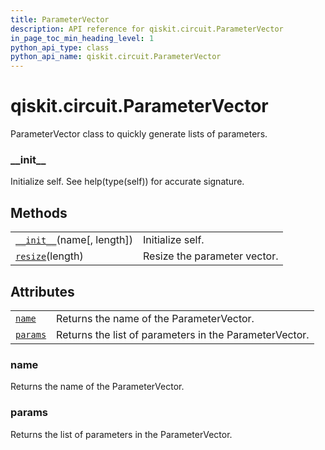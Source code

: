 ```yaml
---
title: ParameterVector
description: API reference for qiskit.circuit.ParameterVector
in_page_toc_min_heading_level: 1
python_api_type: class
python_api_name: qiskit.circuit.ParameterVector
---
```


<span id="qiskit-circuit-parametervector" />

# qiskit.circuit.ParameterVector

<Class id="qiskit.circuit.ParameterVector" isDedicatedPage={true} github="https://github.com/qiskit/qiskit/tree/stable/0.16/qiskit/circuit/parametervector.py" signature="ParameterVector(name, length=0)" modifiers="class">
  ParameterVector class to quickly generate lists of parameters.

  ### \_\_init\_\_

  <Function id="qiskit.circuit.ParameterVector.__init__" signature="__init__(name, length=0)">
    Initialize self. See help(type(self)) for accurate signature.
  </Function>

  ## Methods

  |                                                                                                                   |                              |
  | ----------------------------------------------------------------------------------------------------------------- | ---------------------------- |
  | [`__init__`](#qiskit.circuit.ParameterVector.__init__ "qiskit.circuit.ParameterVector.__init__")(name\[, length]) | Initialize self.             |
  | [`resize`](#qiskit.circuit.ParameterVector.resize "qiskit.circuit.ParameterVector.resize")(length)                | Resize the parameter vector. |

  ## Attributes

  |                                                                                            |                                                        |
  | ------------------------------------------------------------------------------------------ | ------------------------------------------------------ |
  | [`name`](#qiskit.circuit.ParameterVector.name "qiskit.circuit.ParameterVector.name")       | Returns the name of the ParameterVector.               |
  | [`params`](#qiskit.circuit.ParameterVector.params "qiskit.circuit.ParameterVector.params") | Returns the list of parameters in the ParameterVector. |

  ### name

  <Function id="qiskit.circuit.ParameterVector.name" signature="name" modifiers="property">
    Returns the name of the ParameterVector.
  </Function>

  ### params

  <Function id="qiskit.circuit.ParameterVector.params" signature="params" modifiers="property">
    Returns the list of parameters in the ParameterVector.
  </Function>

  ### resize

  <Function id="qiskit.circuit.ParameterVector.resize" signature="resize(length)">
    Resize the parameter vector.

    If necessary, new elements are generated. If length is smaller than before, the previous elements are cached and not re-generated if the vector is enlargened again. This is to ensure that the parameter instances do not change.
  </Function>
</Class>

